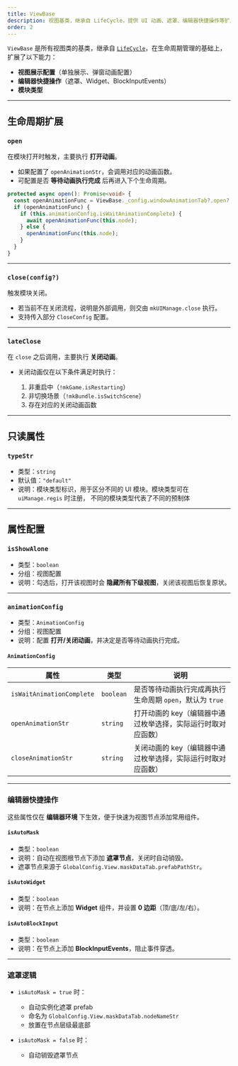 ```yaml
---
title: ViewBase
description: 视图基类，继承自 LifeCycle，提供 UI 动画、遮罩、编辑器快捷操作等扩展功能
order: 2
---
```


`ViewBase` 是所有视图类的基类，继承自 [`LifeCycle`](./life-cycle)，在生命周期管理的基础上，扩展了以下能力：

-   **视图展示配置**（单独展示、弹窗动画配置）
-   **编辑器快捷操作**（遮罩、Widget、BlockInputEvents）
-   **模块类型**

---

## 生命周期扩展

### `open`

在模块打开时触发，主要执行 **打开动画**。

-   如果配置了 `openAnimationStr`，会调用对应的动画函数。
-   可配置是否 **等待动画执行完成** 后再进入下个生命周期。

```ts
protected async open(): Promise<void> {
  const openAnimationFunc = ViewBase._config.windowAnimationTab?.open?.[this.animationConfig?.openAnimationStr];
  if (openAnimationFunc) {
    if (this.animationConfig.isWaitAnimationComplete) {
      await openAnimationFunc(this.node);
    } else {
      openAnimationFunc(this.node);
    }
  }
}
```

---

### `close(config?)`

触发模块关闭。

-   若当前不在关闭流程，说明是外部调用，则交由 `mkUIManage.close` 执行。
-   支持传入部分 `CloseConfig` 配置。

---

### `lateClose`

在 `close` 之后调用，主要执行 **关闭动画**。

-   关闭动画仅在以下条件满足时执行：

    1. 非重启中（`!mkGame.isRestarting`）
    2. 非切换场景（`!mkBundle.isSwitchScene`）
    3. 存在对应的关闭动画函数

---

## 只读属性

### `typeStr`

-   类型：`string`
-   默认值：`"default"`
-   说明：模块类型标识，用于区分不同的 UI 模块。模块类型可在 `uiManage.regis` 时注册，
    不同的模块类型代表了不同的预制体

---

## 属性配置

### `isShowAlone`

-   类型：`boolean`
-   分组：视图配置
-   说明：勾选后，打开该视图时会 **隐藏所有下级视图**，关闭该视图后恢复原状。

---

### `animationConfig`

-   类型：`AnimationConfig`
-   分组：视图配置
-   说明：配置 **打开/关闭动画**，并决定是否等待动画执行完成。

#### `AnimationConfig`

| 属性                      | 类型      | 说明                                                         |
| ------------------------- | --------- | ------------------------------------------------------------ |
| `isWaitAnimationComplete` | `boolean` | 是否等待动画执行完成再执行生命周期 `open`，默认为 `true`     |
| `openAnimationStr`        | `string`  | 打开动画的 key（编辑器中通过枚举选择，实际运行时取对应函数） |
| `closeAnimationStr`       | `string`  | 关闭动画的 key（编辑器中通过枚举选择，实际运行时取对应函数） |

---

### 编辑器快捷操作

这些属性仅在 **编辑器环境** 下生效，便于快速为视图节点添加常用组件。

#### `isAutoMask`

-   类型：`boolean`
-   说明：自动在视图根节点下添加 **遮罩节点**，关闭时自动销毁。
-   遮罩节点来源于 `GlobalConfig.View.maskDataTab.prefabPathStr`。

#### `isAutoWidget`

-   类型：`boolean`
-   说明：在节点上添加 **Widget** 组件，并设置 **0 边距**（顶/底/左/右）。

#### `isAutoBlockInput`

-   类型：`boolean`
-   说明：在节点上添加 **BlockInputEvents**，阻止事件穿透。

---

### 遮罩逻辑

-   `isAutoMask = true` 时：

    -   自动实例化遮罩 prefab
    -   命名为 `GlobalConfig.View.maskDataTab.nodeNameStr`
    -   放置在节点层级最底部

-   `isAutoMask = false` 时：

    -   自动销毁遮罩节点
